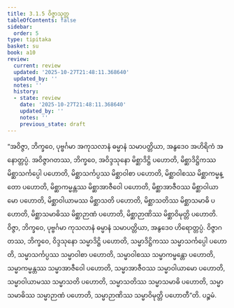 ```yaml
---
title: 3.1.5 ဝိဇ္ဇာသုတ္တ
tableOfContents: false
sidebar:
  order: 5
type: tipitaka
basket: su
book: a10
review:
  current: review
  updated: '2025-10-27T21:48:11.368640'
  updated_by: ''
  notes: ''
  history:
  - state: review
    date: '2025-10-27T21:48:11.368640'
    updated_by: ''
    notes: ''
    previous_state: draft
---
```



<ReviewStatus review={frontmatter.review} showDetails={true} />

<HypothesisAnnotation frontmatter={frontmatter} />

<DynamicBreadcrumb />

<Division number="105" book="a10" e="ch" v="17" p="429">

<Paragraph number="938" book="a10">
“အဝိဇ္ဇာ, ဘိက္ခဝေ, ပုဗ္ဗင်္ဂမာ အကုသလာနံ ဓမ္မာနံ သမာပတ္တိယာ, အနွဒေဝ အဟိရိကံ အနောတ္တပ္ပံ. အဝိဇ္ဇာဂတဿ, ဘိက္ခဝေ, အဝိဒ္ဒသုနော မိစ္ဆာဒိဋ္ဌိ ပဟောတိ, မိစ္ဆာဒိဋ္ဌိကဿ မိစ္ဆာသင်္ကပ္ပေါ ပဟောတိ, မိစ္ဆာသင်္ကပ္ပဿ မိစ္ဆာဝါစာ ပဟောတိ, မိစ္ဆာဝါစဿ မိစ္ဆာကမ္မန္တော ပဟောတိ, မိစ္ဆာကမ္မန္တဿ မိစ္ဆာအာဇီဝေါ ပဟောတိ, မိစ္ဆာအာဇီဝဿ မိစ္ဆာဝါယာမော ပဟောတိ, မိစ္ဆာဝါယာမဿ မိစ္ဆာသတိ ပဟောတိ, မိစ္ဆာသတိဿ မိစ္ဆာသမာဓိ ပဟောတိ, မိစ္ဆာသမာဓိဿ မိစ္ဆာဉာဏံ ပဟောတိ, မိစ္ဆာဉာဏိဿ မိစ္ဆာဝိမုတ္တိ ပဟောတိ.
</Paragraph>

<Paragraph number="939" book="a10">
ဝိဇ္ဇာ, ဘိက္ခဝေ, ပုဗ္ဗင်္ဂမာ ကုသလာနံ ဓမ္မာနံ သမာပတ္တိယာ, အနွဒေဝ ဟိရောတ္တပ္ပံ. ဝိဇ္ဇာဂတဿ, ဘိက္ခဝေ, ဝိဒ္ဒသုနော သမ္မာဒိဋ္ဌိ ပဟောတိ, သမ္မာဒိဋ္ဌိကဿ သမ္မာသင်္ကပ္ပေါ ပဟောတိ, သမ္မာသင်္ကပ္ပဿ သမ္မာဝါစာ ပဟောတိ, သမ္မာဝါစဿ သမ္မာကမ္မန္တော ပဟောတိ, သမ္မာကမ္မန္တဿ သမ္မာအာဇီဝေါ ပဟောတိ, သမ္မာအာဇီဝဿ သမ္မာဝါယာမော ပဟောတိ, သမ္မာဝါယာမဿ သမ္မာသတိ ပဟောတိ, သမ္မာသတိဿ သမ္မာသမာဓိ ပဟောတိ, သမ္မာသမာဓိဿ သမ္မာဉာဏံ ပဟောတိ, သမ္မာဉာဏိဿ သမ္မာဝိမုတ္တိ ပဟောတီ”တိ.

</Paragraph>
</Division>

<Paragraph number="940" type="center" book="a10">
ပဉ္စမံ.
</Paragraph>